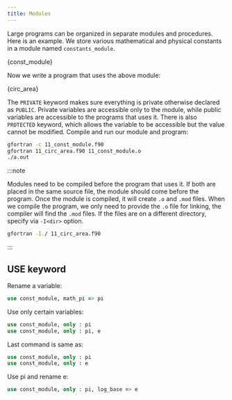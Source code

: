 ```yaml
---
title: Modules
---
```


Large programs can be organized in separate modules and procedures. Here is an
example. We store various mathematical and physical constants in a module named
`constants_module`.


<CodeBlock language="fortran" title="src/11_const_module.f90" showLineNumbers>{const_module}</CodeBlock>

Now we write a program that uses the above module:


<CodeBlock language="fortran" title="src/11_circ_area.f90" showLineNumbers>{circ_area}</CodeBlock>

The `PRIVATE` keyword makes sure everything is private otherwise declared as
`PUBLIC`. Private variables are accessible only to the module, while public
variables are accessible to the programs that uses it. There is also `PROTECTED`
keyword, which allows the variable to be accessible but the value cannot be
modified. Compile and run our module and program:
```bash
gfortran -c 11_const_module.f90
gfortran 11_circ_area.f90 11_const_module.o
./a.out
```

:::note

Modules need to be compiled before the program that uses it. If both are placed
in the same source file, the module should come before the program. Once the
module is compiled, it will create `.o` and `.mod` files. When we compile the
program, we only need to provide the `.o` file for linking, the compiler will
find the `.mod` files. If the files are on a different directory, specify via
`-I<dir>` option.

```bash
gfortran -I./ 11_circ_area.f90
```

:::

## USE keyword
Rename a variable:
```fortran
use const_module, math_pi => pi
```

Use only certain variables:
```fortran
use const_module, only : pi
use const_module, only : pi, e
```

Last command is same as:
```fortran
use const_module, only : pi
use const_module, only : e
```

Use pi and rename e:
```fortran
use const_module, only : pi, log_base => e
```
